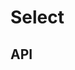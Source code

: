 
# Select

<SelectPlayground />

## API

<PropsTable
  properties={properties}
  name='Select'
  description='Select component props'
/>
